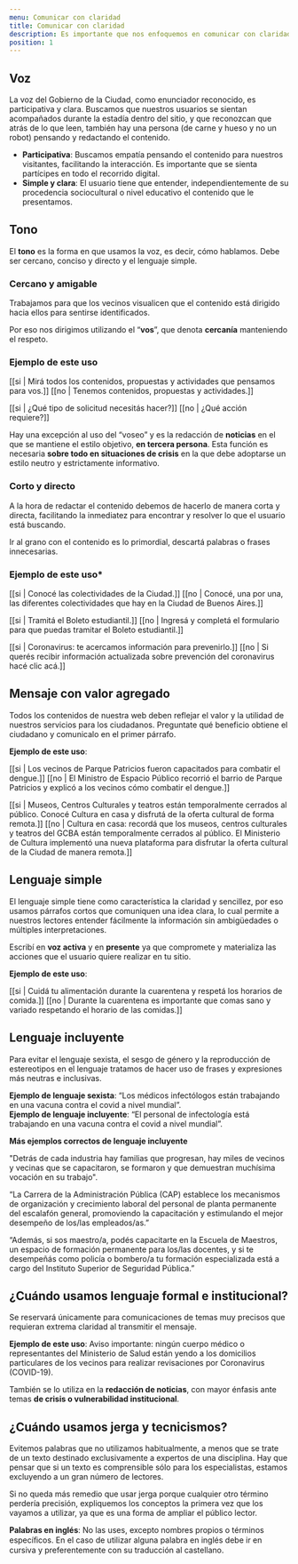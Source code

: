 ```yaml
---
menu: Comunicar con claridad
title: Comunicar con claridad
description: Es importante que nos enfoquemos en comunicar con claridad para que nuestros visitantes comprendan la información que les estamos brindando de manera simple y directa.
position: 1
---
```


## Voz

La voz del Gobierno de la Ciudad, como enunciador reconocido, es participativa y clara. Buscamos que nuestros usuarios se sientan acompañados durante la estadía dentro del sitio, y que reconozcan que atrás de lo que leen, también hay una persona (de carne y hueso y no un robot) pensando y redactando el contenido.

- **Participativa**: Buscamos empatía pensando el contenido para nuestros visitantes, facilitando la interacción. Es importante que se sienta partícipes en todo el recorrido digital.
- **Simple y clara**: El usuario tiene que entender, independientemente de su procedencia sociocultural o nivel educativo el contenido que le presentamos.

## Tono

El **tono** es la forma en que usamos la voz, es decir, cómo hablamos. Debe ser cercano, conciso y directo y el lenguaje simple.

### Cercano y amigable

Trabajamos para que los vecinos visualicen que el contenido está dirigido hacia ellos para sentirse identificados.

Por eso nos dirigimos utilizando el “**vos**”, que denota **cercanía** manteniendo el respeto.

### Ejemplo de este uso

[[si | Mirá todos los contenidos, propuestas y actividades que pensamos para vos.]]
[[no | Tenemos contenidos, propuestas y actividades.]]

[[si | ¿Qué tipo de solicitud necesitás hacer?]]
[[no | ¿Qué acción requiere?]]

Hay una excepción al uso del “voseo” y es la redacción de **noticias** en el que se mantiene el estilo objetivo, **en tercera persona**. Esta función es necesaria **sobre todo en situaciones de crisis** en la que debe adoptarse un estilo neutro y estrictamente informativo.

### Corto y directo

A la hora de redactar el contenido debemos de hacerlo de manera corta y directa, facilitando la inmediatez para encontrar y resolver lo que el usuario está buscando.

Ir al grano con el contenido es lo primordial, descartá palabras o frases innecesarias.

### Ejemplo de este uso\*

[[si | Conocé las colectividades de la Ciudad.]]
[[no | Conocé, una por una, las diferentes colectividades que hay en la Ciudad de Buenos Aires.]]

[[si | Tramitá el Boleto estudiantil.]]
[[no | Ingresá y completá el formulario para que puedas tramitar el Boleto estudiantil.]]

[[si | Coronavirus: te acercamos información para prevenirlo.]]
[[no | Si querés recibir información actualizada sobre prevención del coronavirus hacé clic acá.]]

## Mensaje con valor agregado

Todos los contenidos de nuestra web deben reflejar el valor y la utilidad de nuestros servicios para los ciudadanos. Preguntate qué beneficio obtiene el ciudadano y comunicalo en el primer párrafo.

**Ejemplo de este uso**:

[[si | Los vecinos de Parque Patricios fueron capacitados para combatir el dengue.]]
[[no | El Ministro de Espacio Público recorrió el barrio de Parque Patricios y explicó a los vecinos cómo combatir el dengue.]]

[[si | Museos, Centros Culturales y teatros están temporalmente cerrados al público. Conocé Cultura en casa y disfrutá de la oferta cultural de forma remota.]]
[[no | Cultura en casa: recordá que los museos, centros culturales y teatros del GCBA están temporalmente cerrados al público. El Ministerio de Cultura implementó una nueva plataforma para disfrutar la oferta cultural de la Ciudad de manera remota.]]

## Lenguaje simple

El lenguaje simple tiene como característica la claridad y sencillez, por eso usamos párrafos cortos que comuniquen una idea clara, lo cual permite a nuestros lectores entender fácilmente la información sin ambigüedades o múltiples interpretaciones.

Escribí en **voz activa** y en **presente** ya que compromete y materializa las acciones que el usuario quiere realizar en tu sitio.

**Ejemplo de este uso**:

[[si | Cuidá tu alimentación durante la cuarentena y respetá los horarios de comida.]]
[[no | Durante la cuarentena es importante que comas sano y variado respetando el horario de las comidas.]]

## Lenguaje incluyente

Para evitar el lenguaje sexista, el sesgo de género y la reproducción de estereotipos en el lenguaje tratamos de hacer uso de frases y expresiones más neutras e inclusivas.

**Ejemplo de lenguaje sexista**: “Los médicos infectólogos están trabajando en una vacuna contra el covid a nivel mundial”.  
**Ejemplo de lenguaje incluyente**: “El personal de infectología está trabajando en una vacuna contra el covid a nivel mundial”.

**Más ejemplos correctos de lenguaje incluyente**

"Detrás de cada industria hay familias que progresan, hay miles de vecinos y vecinas que se capacitaron, se formaron y que demuestran muchísima vocación en su trabajo".

“La Carrera de la Administración Pública (CAP) establece los mecanismos de organización y crecimiento laboral del personal de planta permanente del escalafón general, promoviendo la capacitación y estimulando el mejor desempeño de los/las empleados/as.”

“Además, si sos maestro/a, podés capacitarte en la Escuela de Maestros, un espacio de formación permanente para los/las docentes, y si te desempeñás como policía o bombero/a tu formación especializada está a cargo del Instituto Superior de Seguridad Pública.”

## ¿Cuándo usamos lenguaje formal e institucional?

Se reservará únicamente para comunicaciones de temas muy precisos que requieran extrema claridad al transmitir el mensaje.

**Ejemplo de este uso**: Aviso importante: ningún cuerpo médico o representantes del Ministerio de Salud están yendo a los domicilios particulares de los vecinos para realizar revisaciones por Coronavirus (COVID-19).

También se lo utiliza en la **redacción de noticias**, con mayor énfasis ante temas **de crisis o vulnerabilidad institucional**.

## ¿Cuándo usamos jerga y tecnicismos?

Evitemos palabras que no utilizamos habitualmente, a menos que se trate de un texto destinado exclusivamente a expertos de una disciplina. Hay que pensar que si un texto es comprensible sólo para los especialistas, estamos excluyendo a un gran número de lectores.

Si no queda más remedio que usar jerga porque cualquier otro término perdería precisión, expliquemos los conceptos la primera vez que los vayamos a utilizar, ya que es una forma de ampliar el público lector.

**Palabras en inglés**: No las uses, excepto nombres propios o términos especíﬁcos. En el caso de utilizar alguna palabra en inglés debe ir en cursiva y preferentemente con su traducción al castellano.
